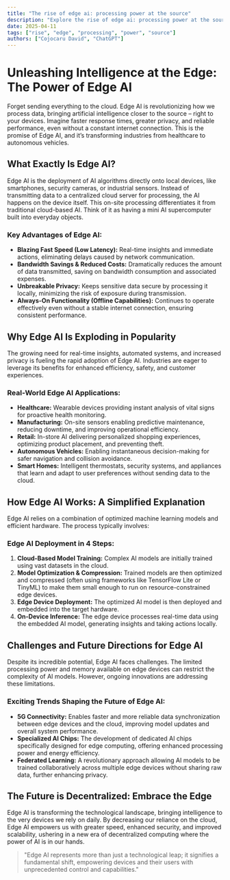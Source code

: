 ```yaml
---
title: "The rise of edge ai: processing power at the source"
description: "Explore the rise of edge ai: processing power at the source in this detailed guide, offering insights, strategies, and practical tips to enhance your understanding and application of the topic."
date: 2025-04-11
tags: ["rise", "edge", "processing", "power", "source"]
authors: ["Cojocaru David", "ChatGPT"]
---
```


# Unleashing Intelligence at the Edge: The Power of Edge AI

Forget sending everything to the cloud. Edge AI is revolutionizing how we process data, bringing artificial intelligence closer to the source – right to your devices. Imagine faster response times, greater privacy, and reliable performance, even without a constant internet connection. This is the promise of Edge AI, and it’s transforming industries from healthcare to autonomous vehicles.

## What Exactly Is Edge AI?

Edge AI is the deployment of AI algorithms directly onto local devices, like smartphones, security cameras, or industrial sensors. Instead of transmitting data to a centralized cloud server for processing, the AI happens on the device itself. This on-site processing differentiates it from traditional cloud-based AI. Think of it as having a mini AI supercomputer built into everyday objects.

### Key Advantages of Edge AI:

*   **Blazing Fast Speed (Low Latency):** Real-time insights and immediate actions, eliminating delays caused by network communication.
*   **Bandwidth Savings & Reduced Costs:** Dramatically reduces the amount of data transmitted, saving on bandwidth consumption and associated expenses.
*   **Unbreakable Privacy:** Keeps sensitive data secure by processing it locally, minimizing the risk of exposure during transmission.
*   **Always-On Functionality (Offline Capabilities):** Continues to operate effectively even without a stable internet connection, ensuring consistent performance.

## Why Edge AI Is Exploding in Popularity

The growing need for real-time insights, automated systems, and increased privacy is fueling the rapid adoption of Edge AI. Industries are eager to leverage its benefits for enhanced efficiency, safety, and customer experiences.

### Real-World Edge AI Applications:

*   **Healthcare:** Wearable devices providing instant analysis of vital signs for proactive health monitoring.
*   **Manufacturing:** On-site sensors enabling predictive maintenance, reducing downtime, and improving operational efficiency.
*   **Retail:** In-store AI delivering personalized shopping experiences, optimizing product placement, and preventing theft.
*   **Autonomous Vehicles:** Enabling instantaneous decision-making for safer navigation and collision avoidance.
*   **Smart Homes:** Intelligent thermostats, security systems, and appliances that learn and adapt to user preferences without sending data to the cloud.

## How Edge AI Works: A Simplified Explanation

Edge AI relies on a combination of optimized machine learning models and efficient hardware. The process typically involves:

### Edge AI Deployment in 4 Steps:

1.  **Cloud-Based Model Training:** Complex AI models are initially trained using vast datasets in the cloud.
2.  **Model Optimization & Compression:** Trained models are then optimized and compressed (often using frameworks like TensorFlow Lite or TinyML) to make them small enough to run on resource-constrained edge devices.
3.  **Edge Device Deployment:** The optimized AI model is then deployed and embedded into the target hardware.
4.  **On-Device Inference:** The edge device processes real-time data using the embedded AI model, generating insights and taking actions locally.

## Challenges and Future Directions for Edge AI

Despite its incredible potential, Edge AI faces challenges. The limited processing power and memory available on edge devices can restrict the complexity of AI models. However, ongoing innovations are addressing these limitations.

### Exciting Trends Shaping the Future of Edge AI:

*   **5G Connectivity:** Enables faster and more reliable data synchronization between edge devices and the cloud, improving model updates and overall system performance.
*   **Specialized AI Chips:** The development of dedicated AI chips specifically designed for edge computing, offering enhanced processing power and energy efficiency.
*   **Federated Learning:** A revolutionary approach allowing AI models to be trained collaboratively across multiple edge devices without sharing raw data, further enhancing privacy.

## The Future is Decentralized: Embrace the Edge

Edge AI is transforming the technological landscape, bringing intelligence to the very devices we rely on daily. By decreasing our reliance on the cloud, Edge AI empowers us with greater speed, enhanced security, and improved scalability, ushering in a new era of decentralized computing where the power of AI is in our hands.

> "Edge AI represents more than just a technological leap; it signifies a fundamental shift, empowering devices and their users with unprecedented control and capabilities."
